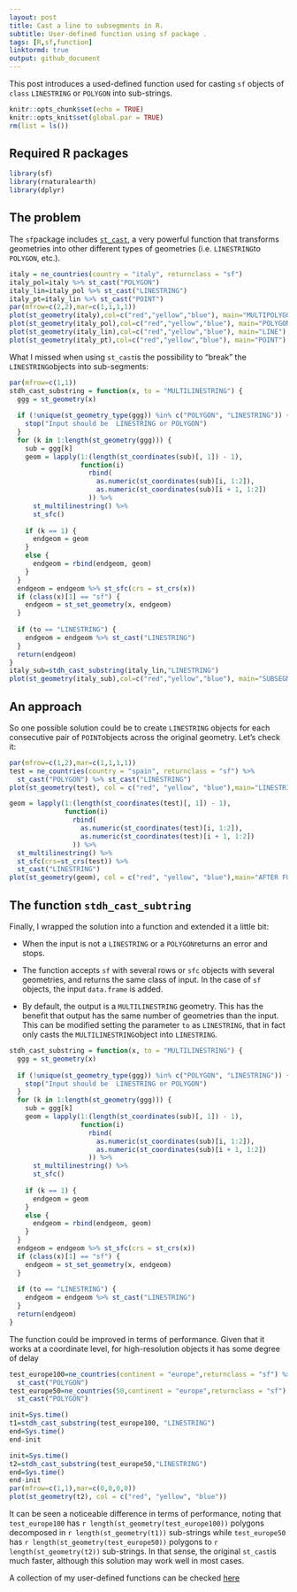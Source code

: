 ```yaml
---
layout: post
title: Cast a line to subsegments in R.
subtitle: User-defined function using sf package .
tags: [R,sf,function]
linktormd: true
output: github_document
---
```



This post introduces a used-defined function used for casting `sf` objects of `class` `LINESTRING` or `POLYGON` into sub-strings.

```r
knitr::opts_chunk$set(echo = TRUE)
knitr::opts_knit$set(global.par = TRUE)
rm(list = ls())
```

## Required R packages

```r
library(sf)
library(rnaturalearth)
library(dplyr)
```

## The problem

The `sf`package includes [`st_cast`]([https://r-spatial.github.io/sf/reference/st_cast.html), a very powerful function that transforms geometries into other different types of geometries (i.e. `LINESTRING`to `POLYGON`, etc.). 

```r
italy = ne_countries(country = "italy", returnclass = "sf")
italy_pol=italy %>% st_cast("POLYGON")
italy_lin=italy_pol %>% st_cast("LINESTRING")
italy_pt=italy_lin %>% st_cast("POINT")
par(mfrow=c(2,2),mar=c(1,1,1,1))
plot(st_geometry(italy),col=c("red","yellow","blue"), main="MULTIPOLYGON")
plot(st_geometry(italy_pol),col=c("red","yellow","blue"), main="POLYGON")
plot(st_geometry(italy_lin),col=c("red","yellow","blue"), main="LINE")
plot(st_geometry(italy_pt),col=c("red","yellow","blue"), main="POINT")

```

What I missed when using `st_cast`is the possibility to "break" the `LINESTRING`objects into sub-segments:

```r

par(mfrow=c(1,1))
stdh_cast_substring = function(x, to = "MULTILINESTRING") {
  ggg = st_geometry(x)
  
  if (!unique(st_geometry_type(ggg)) %in% c("POLYGON", "LINESTRING")) {
    stop("Input should be  LINESTRING or POLYGON")
  }
  for (k in 1:length(st_geometry(ggg))) {
    sub = ggg[k]
    geom = lapply(1:(length(st_coordinates(sub)[, 1]) - 1),
                  function(i)
                    rbind(
                      as.numeric(st_coordinates(sub)[i, 1:2]),
                      as.numeric(st_coordinates(sub)[i + 1, 1:2])
                    )) %>%
      st_multilinestring() %>%
      st_sfc()
    
    if (k == 1) {
      endgeom = geom
    }
    else {
      endgeom = rbind(endgeom, geom)
    }
  }
  endgeom = endgeom %>% st_sfc(crs = st_crs(x))
  if (class(x)[1] == "sf") {
    endgeom = st_set_geometry(x, endgeom)
  }
  
  if (to == "LINESTRING") {
    endgeom = endgeom %>% st_cast("LINESTRING")
  }
  return(endgeom)
}
italy_sub=stdh_cast_substring(italy_lin,"LINESTRING")
plot(st_geometry(italy_sub),col=c("red","yellow","blue"), main="SUBSEGMENT")

```

## An approach

So one possible solution could be to create `LINESTRING` objects for each consecutive pair of `POINT`objects across the original geometry. Let's check it:

```r
par(mfrow=c(1,2),mar=c(1,1,1,1))
test = ne_countries(country = "spain", returnclass = "sf") %>%
  st_cast("POLYGON") %>% st_cast("LINESTRING")
plot(st_geometry(test), col = c("red", "yellow", "blue"),main="LINESTRING")

geom = lapply(1:(length(st_coordinates(test)[, 1]) - 1),
              function(i)
                rbind(
                  as.numeric(st_coordinates(test)[i, 1:2]),
                  as.numeric(st_coordinates(test)[i + 1, 1:2])
                )) %>%
  st_multilinestring() %>%
  st_sfc(crs=st_crs(test)) %>%
  st_cast("LINESTRING")
plot(st_geometry(geom), col = c("red", "yellow", "blue"),main="AFTER FUNCTION")

```

## The function `stdh_cast_subtring`

Finally, I wrapped the solution into a function and extended it a little bit:

* When the input is not a `LINESTRING` or a `POLYGON`returns an error and stops.

* The function accepts `sf` with several rows or `sfc` objects with several geometries, and returns the same class of input. In the case of `sf` objects, the input `data.frame` is added.

* By default, the output is a `MULTILINESTRING` geometry. This has the benefit that output has the same number of geometries than the input. This can be modified setting the parameter `to` as `LINESTRING`, that in fact only casts the `MULTILINESTRING`object into `LINESTRING`.

```r
stdh_cast_substring = function(x, to = "MULTILINESTRING") {
  ggg = st_geometry(x)
  
  if (!unique(st_geometry_type(ggg)) %in% c("POLYGON", "LINESTRING")) {
    stop("Input should be  LINESTRING or POLYGON")
  }
  for (k in 1:length(st_geometry(ggg))) {
    sub = ggg[k]
    geom = lapply(1:(length(st_coordinates(sub)[, 1]) - 1),
                  function(i)
                    rbind(
                      as.numeric(st_coordinates(sub)[i, 1:2]),
                      as.numeric(st_coordinates(sub)[i + 1, 1:2])
                    )) %>%
      st_multilinestring() %>%
      st_sfc()
    
    if (k == 1) {
      endgeom = geom
    }
    else {
      endgeom = rbind(endgeom, geom)
    }
  }
  endgeom = endgeom %>% st_sfc(crs = st_crs(x))
  if (class(x)[1] == "sf") {
    endgeom = st_set_geometry(x, endgeom)
  }
  
  if (to == "LINESTRING") {
    endgeom = endgeom %>% st_cast("LINESTRING")
  }
  return(endgeom)
}

```
 The function could be improved in terms of performance. Given that it works at a coordinate level, for high-resolution objects it has some degree of delay
 
```r
test_europe100=ne_countries(continent = "europe",returnclass = "sf") %>% 
  st_cast("POLYGON")
test_europe50=ne_countries(50,continent = "europe",returnclass = "sf") %>% 
  st_cast("POLYGON")

init=Sys.time()
t1=stdh_cast_substring(test_europe100, "LINESTRING")
end=Sys.time()
end-init

init=Sys.time()
t2=stdh_cast_substring(test_europe50,"LINESTRING")
end=Sys.time()
end-init
par(mfrow=c(1,1),mar=c(0,0,0,0))
plot(st_geometry(t2), col = c("red", "yellow", "blue"))

```
 
It can be seen a noticeable difference in terms of performance, noting that `test_europe100` has `r length(st_geometry(test_europe100))` polygons decomposed in `r length(st_geometry(t1))` sub-strings while `test_europe50` has `r length(st_geometry(test_europe50))` polygons to `r length(st_geometry(t2))` sub-strings. In that sense, the original `st_cast`is much faster, although this solution may work well in most cases.

A collection of my user-defined functions can be checked [here](https://github.com/dieghernan/dieghernan.github.io/blob/master/_codes/functions.R)